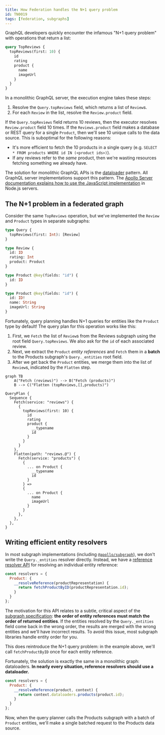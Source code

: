 ```yaml
---
title: How Federation handles the N+1 query problem
id: TN0019
tags: [federation, subgraphs]
---
```


GraphQL developers quickly encounter the infamous "N+1 query problem" with operations that return a list:

```graphql
query TopReviews {
  topReviews(first: 10) {
    id
    rating
    product {
      name
      imageUrl
    }
  }
}
```

In a monolithic GraphQL server, the execution engine takes these steps:

1. Resolve the `Query.topReviews` field, which returns a list of `Review`s.
2. For each `Review` in the list, resolve the `Review.product` field.

If the `Query.topReviews` field returns 10 reviews, then the executor resolves `Review.product` field 10 times. If the `Reviews.product` field makes a database or REST query for a single `Product`, then we'll see 10 unique calls to the data source. This is suboptimal for the following reasons:

- It's more efficient to fetch the 10 products in a single query (e.g. `SELECT * FROM products WHERE id IN (<product ids>)`).
- If any reviews refer to the _same_ product, then we're wasting resources fetching something we already have.

The solution for monolithic GraphQL APIs is the [dataloader](https://github.com/graphql/dataloader) pattern. All GraphQL server implementations support this pattern. The [Apollo Server documentation explains how to use the JavaScript implementation](/apollo-server/data/fetching-data#batching-and-caching) in Node.js servers.

## The N+1 problem in a federated graph

Consider the same `TopReviews` operation, but we've implemented the `Review` and `Product` types in separate subgraphs:

<ExpansionPanel title="Click to expand subgraph schemas">

```graphql title="Reviews subgraph"
type Query {
  topReviews(first: Int): [Review]
}

type Review {
  id: ID
  rating: Int
  product: Product
}

type Product @key(fields: "id") {
  id: ID
}
```

```graphql title="Products subgraph"
type Product @key(fields: "id") {
  id: ID!
  name: String
  imageUrl: String
}
```

</ExpansionPanel>

Fortunately, query planning handles N+1 queries for entities like the `Product` type by default! The query plan for this operation works like this:

1. First, we `Fetch` the list of `Review`s from the Reviews subgraph using the root field `Query.topReviews`. We also ask for the `id` of each associated review.
2. Next, we extract the `Product` _entity references_ and `Fetch` them in a **batch** to the Products subgraph's `Query._entities` root field.
3. After we get back the `Product` entities, we merge them into the list of `Review`s, indicated by the `Flatten` step.

```mermaid
graph TB
    A("Fetch (reviews)") --> B("Fetch (products)")
    B --> C("Flatten (topReviews,[],products)")
```

<ExpansionPanel title="Click to expand query plan">

```
QueryPlan {
  Sequence {
    Fetch(service: "reviews") {
      {
        topReviews(first: 10) {
          id
          rating
          product {
            __typename
            id
          }
        }
      }
    },
    Flatten(path: "reviews.@") {
      Fetch(service: "products") {
        {
          ... on Product {
            __typename
            id
          }
        } =>
        {
          ... on Product {
            name
            imageUrl
          }
        }
      },
    },
  },
}
```

</ExpansionPanel>

## Writing efficient entity resolvers

In most subgraph implementations (including [`@apollo/subgraph`](/federation/api/apollo-subgraph)), we don't write the `Query._entities` resolver directly. Instead, we have a [reference resolver API](/federation/entities#2-define-a-reference-resolver) for resolving an individual entity reference:

```js
const resolvers = {
  Product: {
    __resolveReference(productRepresentation) {
      return fetchProductByID(productRepresentation.id);
    }
  }
};
```

The motivation for this API relates to a subtle, critical aspect of the [subgraph specification](/federation/subgraph-spec): **the order of entity references must match the order of returned entities**. If the entities resolved by the `Query._entities` field come back in the wrong order, the results are merged with the wrong entities and we'll have incorrect results. To avoid this issue, most subgraph libraries handle entity order for you.

This does reintroduce the N+1 query problem: in the example above, we'll call `fetchProductByID` once for each entity reference.

Fortunately, the solution is exactly the same in a monolithic graph: dataloaders. **In nearly every situation, reference resolvers should use a dataloader.**

```js
const resolvers = {
  Product: {
    __resolveReference(product, context) {
      return context.dataloaders.products(product.id);
    }
  }
};
```

Now, when the query planner calls the Products subgraph with a batch of `Product` entities, we'll make a single batched request to the Products data source.
